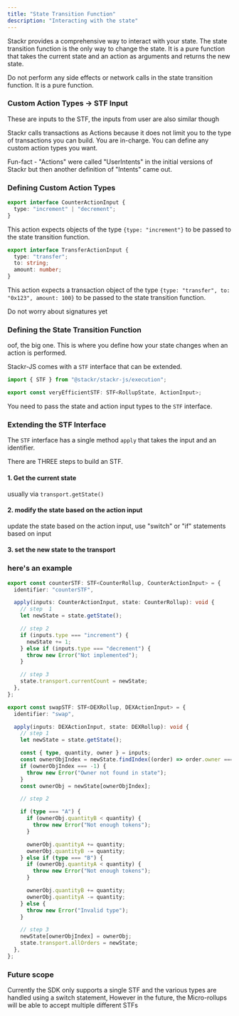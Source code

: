 ```yaml
---
title: "State Transition Function"
description: "Interacting with the state"
---
```


Stackr provides a comprehensive way to interact with your state. The state transition function is the only way to change the state.
It is a pure function that takes the current state and an action as arguments and returns the new state.

<Warning>
  Do not perform any side effects or network calls in the state transition
  function. It is a pure function.
</Warning>

### Custom Action Types -> STF Input

<Info>
  These are inputs to the STF, the inputs from user are also similar though
</Info>

Stackr calls transactions as Actions because it does not limit you to the type of transactions you can build.
You are in-charge. You can define any custom action types you want.

Fun-fact - "Actions" were called "UserIntents" in the initial versions of Stackr but then another definition of "Intents" came out.

### Defining Custom Action Types

```ts
export interface CounterActionInput {
  type: "increment" | "decrement";
}
```

This action expects objects of the type `{type: "increment"}` to be passed to the state transition function.

```ts
export interface TransferActionInput {
  type: "transfer";
  to: string;
  amount: number;
}
```

This action expects a transaction object of the type `{type: "transfer", to: "0x123", amount: 100}` to be passed to the state transition function.

<Info>Do not worry about signatures yet</Info>

### Defining the State Transition Function

oof, the big one. This is where you define how your state changes when an action is performed.

Stackr-JS comes with a `STF` interface that can be extended.

```ts
import { STF } from "@stackr/stackr-js/execution";

export const veryEfficientSTF: STF<RollupState, ActionInput>;
```

You need to pass the state and action input types to the `STF` interface.

### Extending the STF Interface

The `STF` interface has a single method `apply` that takes the input and an identifier.

There are THREE steps to build an STF.

#### 1. Get the current state

usually via `transport.getState()`

#### 2. modify the state based on the action input

update the state based on the action input, use "switch" or "if" statements based on input

#### 3. set the new state to the transport

### here's an example

<CodeGroup>

```ts simple
export const counterSTF: STF<CounterRollup, CounterActionInput> = {
  identifier: "counterSTF",

  apply(inputs: CounterActionInput, state: CounterRollup): void {
    // step  1
    let newState = state.getState();

    // step 2
    if (inputs.type === "increment") {
      newState += 1;
    } else if (inputs.type === "decrement") {
      throw new Error("Not implemented");
    }

    // step 3
    state.transport.currentCount = newState;
  },
};
```

```ts complex
export const swapSTF: STF<DEXRollup, DEXActionInput> = {
  identifier: "swap",

  apply(inputs: DEXActionInput, state: DEXRollup): void {
    // step 1
    let newState = state.getState();

    const { type, quantity, owner } = inputs;
    const ownerObjIndex = newState.findIndex((order) => order.owner === owner);
    if (ownerObjIndex === -1) {
      throw new Error("Owner not found in state");
    }
    const ownerObj = newState[ownerObjIndex];

    // step 2

    if (type === "A") {
      if (ownerObj.quantityB < quantity) {
        throw new Error("Not enough tokens");
      }

      ownerObj.quantityA += quantity;
      ownerObj.quantityB -= quantity;
    } else if (type === "B") {
      if (ownerObj.quantityA < quantity) {
        throw new Error("Not enough tokens");
      }

      ownerObj.quantityB += quantity;
      ownerObj.quantityA -= quantity;
    } else {
      throw new Error("Invalid type");
    }

    // step 3
    newState[ownerObjIndex] = ownerObj;
    state.transport.allOrders = newState;
  },
};
```

</CodeGroup>

### Future scope

Currently the SDK only supports a single STF and the various types are handled using a switch statement,
However in the future, the Micro-rollups will be able to accept multiple different STFs

